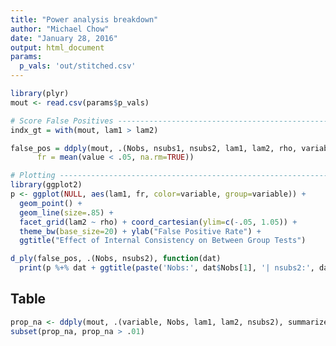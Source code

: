 ```yaml
---
title: "Power analysis breakdown"
author: "Michael Chow"
date: "January 28, 2016"
output: html_document
params:
  p_vals: 'out/stitched.csv'
---
```


```r
library(plyr)
mout <- read.csv(params$p_vals)

# Score False Positives -------------------------------------------------------
indx_gt = with(mout, lam1 > lam2)

false_pos = ddply(mout, .(Nobs, nsubs1, nsubs2, lam1, lam2, rho, variable), summarize, 
      fr = mean(value < .05, na.rm=TRUE))

# Plotting ------------------------------------------------------------------------
library(ggplot2)
p <- ggplot(NULL, aes(lam1, fr, color=variable, group=variable)) + 
  geom_point() +
  geom_line(size=.85) +
  facet_grid(lam2 ~ rho) + coord_cartesian(ylim=c(-.05, 1.05)) +
  theme_bw(base_size=20) + ylab("False Positive Rate") + 
  ggtitle("Effect of Internal Consistency on Between Group Tests")

d_ply(false_pos, .(Nobs, nsubs2), function(dat) 
  print(p %+% dat + ggtitle(paste('Nobs:', dat$Nobs[1], '| nsubs2:', dat$nsubs2[1]))))
```

Table
-----

```r
prop_na <- ddply(mout, .(variable, Nobs, lam1, lam2, nsubs2), summarize, prop_na = mean(is.na(value)))
subset(prop_na, prop_na > .01)
```

